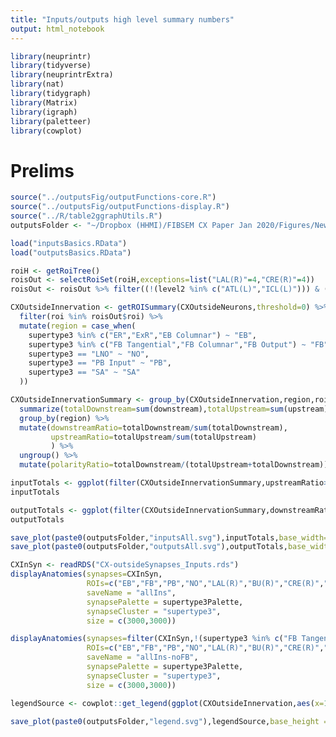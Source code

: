 ```yaml
---
title: "Inputs/outputs high level summary numbers"
output: html_notebook
---
```


```r
library(neuprintr)
library(tidyverse)
library(neuprintrExtra)
library(nat)
library(tidygraph)
library(Matrix)
library(igraph)
library(paletteer)
library(cowplot)
```
# Prelims
```r
source("../outputsFig/outputFunctions-core.R")
source("../outputsFig/outputFunctions-display.R")
source("../R/table2ggraphUtils.R")
outputsFolder <- "~/Dropbox (HHMI)/FIBSEM CX Paper Jan 2020/Figures/NewOutputs/"
```

```r
load("inputsBasics.RData")
load("outputsBasics.RData")
```


```r
roiH <- getRoiTree()
roisOut <- selectRoiSet(roiH,exceptions=list("LAL(R)"=4,"CRE(R)"=4))
roisOut <- roisOut %>% filter((!(level2 %in% c("ATL(L)","ICL(L)"))) & (!level1 %in% "CX") & side2 != "Left") 

CXOutsideInnervation <- getROISummary(CXOutsideNeurons,threshold=0) %>% 
  filter(roi %in% roisOut$roi) %>%
  mutate(region = case_when(
    supertype3 %in% c("ER","ExR","EB Columnar") ~ "EB",
    supertype3 %in% c("FB Tangential","FB Columnar","FB Output") ~ "FB",
    supertype3 == "LNO" ~ "NO",
    supertype3 == "PB Input" ~ "PB",
    supertype3 == "SA" ~ "SA"
  ))
```

```r
CXOutsideInnervationSummary <- group_by(CXOutsideInnervation,region,roi) %>% 
  summarize(totalDownstream=sum(downstream),totalUpstream=sum(upstream)) %>% 
  group_by(region) %>%
  mutate(downstreamRatio=totalDownstream/sum(totalDownstream),
         upstreamRatio=totalUpstream/sum(totalUpstream)
         ) %>%
  ungroup() %>%
  mutate(polarityRatio=totalDownstream/(totalUpstream+totalDownstream))
```
```r
inputTotals <- ggplot(filter(CXOutsideInnervationSummary,upstreamRatio>0.01),aes(x=roi,y=totalUpstream)) + geom_point() + facet_wrap(.~region,scales="free") + theme_paper_grid() + theme(axis.text.x = element_text(angle=90,hjust = 1,vjust=0.5)) + ylab("total # of input synapses")
inputTotals
```

```r
outputTotals <- ggplot(filter(CXOutsideInnervationSummary,downstreamRatio>0.01 & totalDownstream>200),aes(x=roi,y=totalDownstream)) + geom_point() + facet_wrap(.~region,scales="free") + theme_paper_grid() + theme(axis.text.x = element_text(angle=90,hjust = 1,vjust=0.5))+ ylab("total # of output synapses")
outputTotals
```

```r
save_plot(paste0(outputsFolder,"inputsAll.svg"),inputTotals,base_width=6,base_height = 4)
save_plot(paste0(outputsFolder,"outputsAll.svg"),outputTotals,base_width=6,base_height = 4)
```

```r
CXInSyn <- readRDS("CX-outsideSynapses_Inputs.rds")
displayAnatomies(synapses=CXInSyn,
                 ROIs=c("EB","FB","PB","NO","LAL(R)","BU(R)","CRE(R)","SMP(R)","WED(R)","SLP(R)","SIP(R)","SPS(R)","IPS(R)"),
                 saveName = "allIns",
                 synapsePalette = supertype3Palette,
                 synapseCluster = "supertype3",
                 size = c(3000,3000))

displayAnatomies(synapses=filter(CXInSyn,!(supertype3 %in% c("FB Tangential","FB Output","FB Columnar"))),
                 ROIs=c("EB","FB","PB","NO","LAL(R)","BU(R)","CRE(R)","SMP(R)","WED(R)","SLP(R)","SIP(R)","SPS(R)","IPS(R)"),
                 saveName = "allIns-noFB",
                 synapsePalette = supertype3Palette,
                 synapseCluster = "supertype3",
                 size = c(3000,3000))
```

```r
legendSource <- cowplot::get_legend(ggplot(CXOutsideInnervation,aes(x=1,y=supertype3)) + geom_point(aes(color=supertype3)) + theme_paper_map() + scale_color_manual(name="supertype",values=supertype3Palette))
```

```r
save_plot(paste0(outputsFolder,"legend.svg"),legendSource,base_height = 3,base_width = 1)
```

